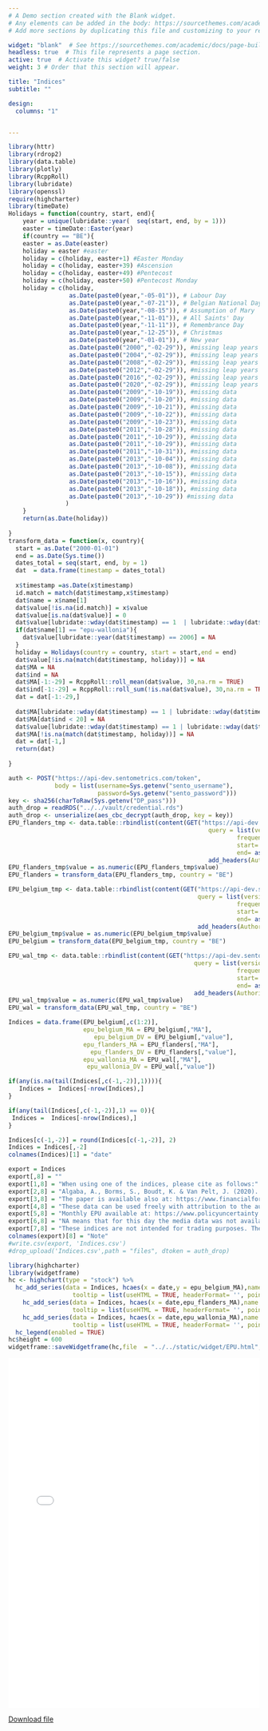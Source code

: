```yaml
---
# A Demo section created with the Blank widget.
# Any elements can be added in the body: https://sourcethemes.com/academic/docs/writing-markdown-latex/
# Add more sections by duplicating this file and customizing to your requirements.

widget: "blank"  # See https://sourcethemes.com/academic/docs/page-builder/
headless: true  # This file represents a page section.
active: true  # Activate this widget? true/false
weight: 3 # Order that this section will appear.

title: "Indices"
subtitle: ""

design:
  columns: "1"


---
```


```r
library(httr)
library(rdrop2)
library(data.table)
library(plotly)    
library(RcppRoll)
library(lubridate)
library(openssl)
require(highcharter)
library(timeDate)
Holidays = function(country, start, end){
    year = unique(lubridate::year(  seq(start, end, by = 1)))
    easter = timeDate::Easter(year)
    if(country == "BE"){
    easter = as.Date(easter)
    holiday = easter #easter
    holiday = c(holiday, easter+1) #Easter Monday
    holiday = c(holiday, easter+39) #Ascension
    holiday = c(holiday, easter+49) #Pentecost
    holiday = c(holiday, easter+50) #Pentecost Monday
    holiday = c(holiday,
                 as.Date(paste0(year,"-05-01")), # Labour Day
                 as.Date(paste0(year,"-07-21")), # Belgian National Day
                 as.Date(paste0(year,"-08-15")), # Assumption of Mary
                 as.Date(paste0(year,"-11-01")), # All Saints' Day
                 as.Date(paste0(year,"-11-11")), # Remembrance Day
                 as.Date(paste0(year,"-12-25")), # Christmas
                 as.Date(paste0(year,"-01-01")), # New year
                 as.Date(paste0("2000","-02-29")), #missing leap years 29
                 as.Date(paste0("2004","-02-29")), #missing leap years 29
                 as.Date(paste0("2008","-02-29")), #missing leap years 29
                 as.Date(paste0("2012","-02-29")), #missing leap years 29
                 as.Date(paste0("2016","-02-29")), #missing leap years 29
                 as.Date(paste0("2020","-02-29")), #missing leap years 29
                 as.Date(paste0("2009","-10-19")), #missing data
                 as.Date(paste0("2009","-10-20")), #missing data
                 as.Date(paste0("2009","-10-21")), #missing data
                 as.Date(paste0("2009","-10-22")), #missing data
                 as.Date(paste0("2009","-10-23")), #missing data
                 as.Date(paste0("2011","-10-28")), #missing data
                 as.Date(paste0("2011","-10-29")), #missing data
                 as.Date(paste0("2011","-10-29")), #missing data
                 as.Date(paste0("2011","-10-31")), #missing data
                 as.Date(paste0("2013","-10-04")), #missing data
                 as.Date(paste0("2013","-10-08")), #missing data
                 as.Date(paste0("2013","-10-15")), #missing data
                 as.Date(paste0("2013","-10-16")), #missing data
                 as.Date(paste0("2013","-10-18")), #missing data
                 as.Date(paste0("2013","-10-29")) #missing data
                )
    }
    return(as.Date(holiday))
    
}
transform_data = function(x, country){
  start = as.Date("2000-01-01")
  end = as.Date(Sys.time())
  dates_total = seq(start, end, by = 1)
  dat  = data.frame(timestamp = dates_total)
  
  x$timestamp =as.Date(x$timestamp)
  id.match = match(dat$timestamp,x$timestamp)
  dat$name = x$name[1]
  dat$value[!is.na(id.match)] = x$value
  dat$value[is.na(dat$value)] = 0
  dat$value[lubridate::wday(dat$timestamp) == 1  | lubridate::wday(dat$timestamp) == 7] = NA
  if(dat$name[1] == "epu-wallonia"){
    dat$value[lubridate::year(dat$timestamp) == 2006] = NA
  }
  holiday = Holidays(country = country, start = start,end = end)
  dat$value[!is.na(match(dat$timestamp, holiday))] = NA
  dat$MA = NA
  dat$ind = NA
  dat$MA[-1:-29] = RcppRoll::roll_mean(dat$value, 30,na.rm = TRUE)
  dat$ind[-1:-29] = RcppRoll::roll_sum(!is.na(dat$value), 30,na.rm = TRUE)
  dat = dat[-1:-29,]
  
  dat$MA[lubridate::wday(dat$timestamp) == 1 | lubridate::wday(dat$timestamp) == 7] = NA
  dat$MA[dat$ind < 20] = NA
  dat$value[lubridate::wday(dat$timestamp) == 1 | lubridate::wday(dat$timestamp) == 7] = NA
  dat$MA[!is.na(match(dat$timestamp, holiday))] = NA
  dat = dat[-1,]
  return(dat)
  
}
```
```r
auth <- POST("https://api-dev.sentometrics.com/token", 
             body = list(username=Sys.getenv("sento_username"),
                         password=Sys.getenv("sento_password")))
key <- sha256(charToRaw(Sys.getenv("DP_pass")))
auth_drop = readRDS("../../vault/credential.rds")
auth_drop <- unserialize(aes_cbc_decrypt(auth_drop, key = key))
EPU_flanders_tmp <- data.table::rbindlist(content(GET("https://api-dev.sentometrics.com/index/values/epu-flanders", 
                                                        query = list(version="1.5.0",
                                                                frequency="D",
                                                                start= "2000-01-01",
                                                                end= as.character(as.Date(Sys.time()))),
                                                        add_headers(Authorization = paste0("Bearer ", content(auth)$access_token)))))
EPU_flanders_tmp$value = as.numeric(EPU_flanders_tmp$value)
EPU_flanders = transform_data(EPU_flanders_tmp, country = "BE")

EPU_belgium_tmp <- data.table::rbindlist(content(GET("https://api-dev.sentometrics.com/index/values/epu-belgium", 
                                                     query = list(version="1.5.0",
                                                                frequency="D",
                                                                start= "2000-01-01",
                                                                end= as.character(as.Date(Sys.time()))),
                                                     add_headers(Authorization = paste0("Bearer ", content(auth)$access_token)))))
EPU_belgium_tmp$value = as.numeric(EPU_belgium_tmp$value)
EPU_belgium = transform_data(EPU_belgium_tmp, country = "BE")

EPU_wal_tmp <- data.table::rbindlist(content(GET("https://api-dev.sentometrics.com/index/values/epu-wallonia", 
                                                    query = list(version="1.5.0",
                                                                frequency="D",
                                                                start= "2000-01-01",
                                                                end= as.character(as.Date(Sys.time()))),
                                                    add_headers(Authorization = paste0("Bearer ", content(auth)$access_token)))))
EPU_wal_tmp$value = as.numeric(EPU_wal_tmp$value)
EPU_wal = transform_data(EPU_wal_tmp, country = "BE")

Indices = data.frame(EPU_belgium[,c(1:2)],
                     epu_belgium_MA = EPU_belgium[,"MA"],
                        epu_belgium_DV = EPU_belgium[,"value"],
                     epu_flanders_MA = EPU_flanders[,"MA"],
                       epu_flanders_DV = EPU_flanders[,"value"],
                     epu_wallonia_MA = EPU_wal[,"MA"],
                      epu_wallonia_DV = EPU_wal[,"value"])

if(any(is.na(tail(Indices[,c(-1,-2)],1)))){
   Indices =  Indices[-nrow(Indices),]
}

if(any(tail(Indices[,c(-1,-2)],1) == 0)){
 Indices =  Indices[-nrow(Indices),]
}

Indices[c(-1,-2)] = round(Indices[c(-1,-2)], 2)
Indices = Indices[,-2]
colnames(Indices)[1] = "date"

export = Indices
export[,8] = ""
export[1,8] = "When using one of the indices, please cite as follows:"
export[2,8] = "Algaba, A., Borms, S., Boudt, K. & Van Pelt, J. (2020). The Economic Policy Uncertainty index for Flanders, Wallonia and Belgium. Research note. doi: 10.2139/ssrn.3580000"
export[3,8] = "The paper is available also at: https://www.financialforum.be/doc/doc/review/2020/bfw-digitaal-editie6-2020-06-algaba-borms-boudt-vanpelt.pdf"
export[4,8] = "These data can be used freely with attribution to the authors, the paper, and the website."
export[5,8] = "Monthly EPU available at: https://www.policyuncertainty.com/belgium_monthly.html"
export[6,8] = "NA means that for this day the media data was not available for reasons of holidays (or Sundays) or technical issues in the database."
export[7,8] = "These indices are not intended for trading purposes. These indices are not appropriate for the purposes of making a decision to carry out a transaction or trade. Nor does it provide any form of advice (investment, tax, legal) amounting to investment advice, or make any recommendations regarding particular financial instruments, investments or products. These indices may discontinue or change at any time, without notice. We do not guarantee or warrant the accuracy, completeness or timeliness of the indices. These indices are provided “as is”, without any warranties. Neither the providers (sentometrics-research.com) of these indices nor any of its affiliates shall be liable for any loss resulting from use of these indices."
colnames(export)[8] = "Note"
#write.csv(export, 'Indices.csv')
#drop_upload('Indices.csv',path = "files", dtoken = auth_drop)
```

```r
library(highcharter)
library(widgetframe)
hc <- highchart(type = "stock") %>% 
  hc_add_series(data = Indices, hcaes(x = date,y = epu_belgium_MA),name = "epu-belgium", id = "epu_belgium_MA", type = "line",
                  tooltip = list(useHTML = TRUE, headerFormat= '', pointFormat = "<b>{series.name}</b><br> Date {point.date} <br/>  Daily Value = {point.epu_belgium_DV} <br/> 30-MA = {point.epu_belgium_MA}"))  %>% 
    hc_add_series(data = Indices, hcaes(x = date,epu_flanders_MA),name = "epu-flanders", id = "epu_belgium_MA", type = "line",
                  tooltip = list(useHTML = TRUE, headerFormat= '', pointFormat = "<b>{series.name}</b><br> Date {point.date} <br/>  Daily Value = {point.epu_flanders_FL} <br/> 30-MA = {point.epu_flanders_MA}"))  %>% 
    hc_add_series(data = Indices, hcaes(x = date,epu_wallonia_MA),name = "epu-wallonia", id = "epu_belgium_MA", type = "line",
                  tooltip = list(useHTML = TRUE, headerFormat= '', pointFormat = "<b>{series.name}</b><br> Date {point.date} <br/>  Daily Value = {point.epu_wallonia_DV} <br/> 30-MA = {point.epu_wallonia_MA}"))  %>% 
  hc_legend(enabled = TRUE)
hc$height = 600
widgetframe::saveWidgetframe(hc,file  = "../../static/widget/EPU.html", selfcontained = TRUE)

```
<div>
<iframe height="700" width="100%" frameborder="no" src="widget/EPU.html"> </iframe>
</div>
[Download file](https://www.dropbox.com/s/aftvxm26sa020hf/Indices.csv?dl=1)
